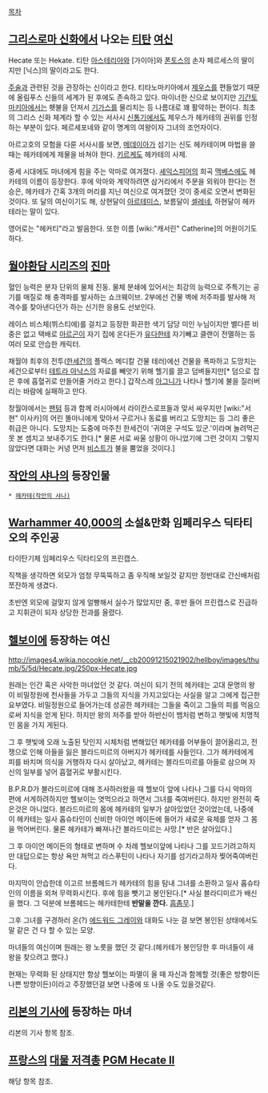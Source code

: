 [[목차]]
== [[그리스로마 신화]]에서 나오는 [[티탄]] [[여신]] ==
Hecate 또는 Hekate. 티탄 [[아스테리아]]와 [가이아]와 [[폰토스]]의 손자 페르세스의 딸이지만 [닉스]의 딸이라고도 한다.

[[주술]]과 관련된 것을 관장하는 신이라고 한다. 티타노마키아에서 [[제우스]]를 편들었기 때문에 올림푸스 신들의 세계가 된 후에도 존속하고 있다. 마이너한 신으로 보이지만 [[기간토마키아]]에서는 횃불을 던져서 [[기가스]]를 물리치는 등 나름대로 꽤 활약하는 편이다. 최초의 그리스 신화 체계라 할 수 있는 서사시 [[신통기]]에서도 제우스가 헤카테의 권위를 인정하는 부분이 있다. 페르세포네와 같이 명계의 여왕이자 그녀의 조언자이다.

아르고호의 모험을 다룬 서사시를 보면, [[메데이아]]가 섬기는 신도 헤카테이며 마법을 쓸때는 헤카테에게 제물을 바쳐야 한다. [[키르케]]도 헤카테의 사제.

중세 시대에도 마녀에게 힘을 주는 악마로 여겨졌다. [[셰익스피어]]의 희곡 [[맥베스]]에도 헤카테의 이름이 등장한다. 후에 악마와 계약하려면 삼거리에서 주문을 외워야 한다는 전승은, 헤카테가 간혹 3개의 머리를 지닌 여신으로 여겨졌던 것이 중세로 오면서 변화된 것이다.
또 달의 여신이기도 해, 상현달이 [[아르테미스]], 보름달이 [[셀레네]], 하현달이 헤카테라는 말이 있다.

영어로는 "헤커티"라고 발음한다. 또한 이름 [wiki:"캐서린" Catherine]의 어원이기도 하다.

== [[월야환담 시리즈]]의 [[진마]] ==
혈인 능력은 분자 단위의 물체 진동. 물체 분쇄에 있어서는 최강의 능력으로 주특기는 공기를 매질로 해 충격파를 발사하는 쇼크웨이브. 2부에선 건물 벽에 저주파를 발사해 저격수를 찾아낸다던가 하는 신기한 응용도 선보인다.

레이스 비스체(뷔스티에)를 걸치고 등장한 화끈한 색기 담당 미인 누님이지만 별다른 비중은 없고 택배로 [[아르곤]]이 자기 집에 온다든가 [[유다]]한테 자기빼고 클랜이 전멸하는 등 여러 모로 안습한 캐릭터.

채월야 최후의 전투([[한세건]]의 플렉스 메디칼 건물 테러)에선 건물을 폭파하고 도망치는 세건으로부터 [[테트라 아낙스]]의 자료를 빼앗기 위해 헬기를 끌고 덤벼들지만[* 덤으로 잡은 후에 흡혈귀로 만들어줄 거라고 한다.] 갑작스레 [[아그니]]가 나타나 헬기에 불을 질러버리는 바람에 실패하고 만다.

창월야에서는 [[팬텀]] 등과 함께 러시아에서 라이칸스로프들과 맞서 싸우지만 [wiki:"서현" 이사카]의 어린 똘마니에게 맞아서 구르거나 동료를 버리고 도망치는 등 그리 좋은 취급은 아니다. 도망치는 도중에 마주친 한세건이 '귀여운 구석도 있군.'이라며 놀려먹곤 못 본 셈치고 보내주기도 한다.[* 물론 서로 싸울 상황이 아니었기에 그런 것이지 그렇지 않았다면 대화는 커녕 먼저 [[비스트]]가 불을 뿜었을 것이다.] 

== [[작안의 샤나]]의 등장인물 ==
 * [[헤카테(작안의 샤나)]]

== [[Warhammer 40,000]]의 소설&만화 임페리우스 딕타티오의 주인공 ==
타이탄기체 임페리우스 딕타티오의 프린캡스.

직책을 생각하면 외모가 엄청 무뚝뚝하고 좀 우직해 보일것 같지만 정반대로 간신배처럼 쪼잔하게 생겼다.

초반엔 외모에 걸맞지 않게 얼빵해서 실수가 많았지만 중, 후반 들어 프린캡스로 진급하고 지휘관이 되자 상당한 전과를 올렸다.

== [[헬보이]]에 등장하는 여신 ==
http://images4.wikia.nocookie.net/__cb20091215021902/hellboy/images/thumb/5/5d/Hecate.jpg/250px-Hecate.jpg

원래는 인간 혹은 사악한 마녀었던 것 같다.
여신이 되기 전의 헤카테는 고대 문명의 왕이 비밀정원에 천사들을 가두고 그들의 지식을 가지고있다는 사실을 알고 그에게 접근한 요부였다. 비밀정원으로 들어가는데 성공한 헤카테는 그들을 죽이고 그들의 피를 먹음으로써 지식을 얻게 된다. 하지만 왕의 저주를 받아 하반신이 뱀처럼 변하고 햇빛에 치명적인 몸을 가지 게된다.

그 후 햇빛에 오래 노출된 탓인지 시체처럼 변해있던 헤카테를 어부들이 끌어올리고, 전쟁으로 인해 아들을 잃은 블라드미르의 아버지가 헤카테를 사들인다. 그가 헤카테에게 피를 바치며 의식을 거행하자 다시 살아났고, 헤카테는 블라드미르를 아들로 삼으며 자신의 일부를 넣어 흡혈귀로 부활시킨다.

B.P.R.D가 블라드미르에 대해 조사하러왔을 때 헬보이 앞에 나타나 그를 다시 악마의 편에 서게하려하지만 헬보이는 엿먹으라고 하면서 그녀를 죽여버린다. 하지만 완전히 죽은것은 아니었다. 블라드미르의 몸에 헤카테의 일부가 살아있었던 것이었는데, 나중에 이 헤카테는 일사 홉슈타인이 신비한 아이언 메이든에 들어가 새로운 육체를 얻자 그 몸을 먹어버린다. 물론 헤카테가 빠져나간 블라드미르는 사망.[* 반은 살아있다.]

그 후 아이언 메이든의 형태로 변하며 수 차례 헬보이앞에 나타나 그를 꼬드기려고하지만 대답으로는 항상 욕만 쳐먹고 라스푸틴이 나타나 자기를 섬기라고하자 찢어죽여버린다.

마지막이 안습한데 이고르 브롬헤드가 헤카테의 힘을 탐내 그녀를 소환하고 일사 홉슈타인의 이름을 외쳐 무력화시킨다. 후에 힘을 뺏기고 봉인된다.[* 사실 블라디미르가 배신을 했다. 그 덕분에 브롬헤드는 헤카테한테 '''반말을 깐다.''' [[흠좀무]].] 

그후 그녀를 구경하러 온(?) [[에드워드 그레이]]와 대화도 나눈 걸 보면 봉인된 상태에서도 말 같은 건 다 할 수 있는 모양.

마녀들의 여신이며 원래는 왕 노릇을 했던 것 같다.(헤카테가 봉인당한 후 마녀들이 새 왕을 찾으려고 했다.) 

현재는 무력화 된 상태지만 항상 헬보이는 파멸이 올 때 자신과 함께할 것(좋은 방향이든 나쁜 방향이든)이라고 주장했던걸 보면 나중에 또 나올 수도 있을것같다. 

== [[리본의 기사]]에 등장하는 마녀 ==
리본의 기사 항목 참조.

== [[프랑스]]의 [[대물 저격총]] [[PGM Hecate II]] ==
해당 항목 참조.
